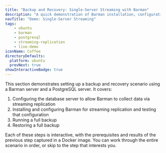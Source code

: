 ```yaml
---
title: "Backup and Recovery: Single-Server Streaming with Barman"
description: "A quick demonstration of Barman installation, configuration, and basic backup and restore operations"
navTitle: "Demo: Single-Server Streaming"
tags:
    - ubuntu
    - barman
    - postgresql
    - streaming-replication
    - live-demo
iconName: Coffee
directoryDefaults:
  platform: ubuntu
  prevNext: true
showInteractiveBadge: true
---
```


This section demonstrates setting up a backup and recovery scenario using a Barman server and a PostgreSQL server. It covers:

1. Configuring the database server to allow Barman to collect data via streaming replication
2. Installing and configuring Barman for streaming replication and testing that configuration
3. Running a full backup
4. Restoring a full backup

Each of these steps is interactive, with the prerequisites and results of the previous step captured in a Docker image. You can work through the entire scenario in order, or skip to the step that interests you.
